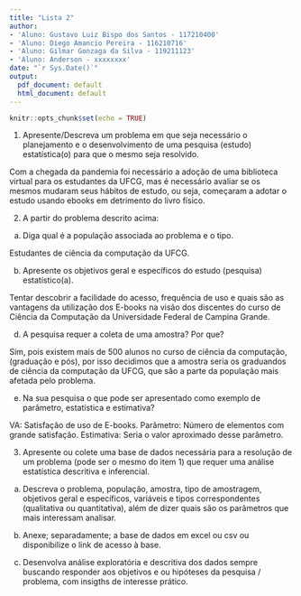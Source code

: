 ```yaml
---
title: "Lista 2"
author:
- 'Aluno: Gustavo Luiz Bispo dos Santos - 117210400'
- 'Aluno: Diego Amancio Pereira - 116210716'
- 'Aluno: Gilmar Gonzaga da Silva - 119211123'
- 'Aluno: Anderson - xxxxxxxx'
date: "`r Sys.Date()`"
output: 
  pdf_document: default
  html_document: default
---
```


```r
knitr::opts_chunk$set(echo = TRUE)
```

############################
1) Apresente/Descreva um problema em que seja necessário o planejamento e o desenvolvimento de uma pesquisa (estudo) estatística(o) para que o mesmo seja resolvido.

  Com a chegada da pandemia foi necessário a adoção de uma biblioteca virtual para os estudantes da UFCG, mas é necessário avaliar se os mesmos mudaram seus hábitos de estudo, ou seja, começaram a adotar o estudo usando ebooks em detrimento do livro físico.

2) A partir do problema descrito acima:
a) Diga qual é a população associada ao problema e o tipo.

 Estudantes de ciência da computação da UFCG.
 
b) Apresente os objetivos geral e específicos do estudo (pesquisa) estatístico(a).

  Tentar descobrir a facilidade do acesso, frequência de uso e quais são as vantagens da utilização dos E-books na visão dos discentes do curso de Ciência da Computação da Universidade Federal de Campina Grande.

d) A pesquisa requer a coleta de uma amostra? Por que?

Sim, pois existem mais de 500 alunos no curso de ciência da computação, (graduação e pós), por isso decidimos que a amostra seria os graduandos de ciência da computação da UFCG, que são a parte da população mais afetada pelo problema.

e) Na sua pesquisa o que pode ser apresentado como exemplo de parâmetro, estatística e
estimativa?

VA: Satisfação de uso de E-books.
Parâmetro: Número de elementos com grande satisfação.
Estimativa: Seria o valor aproximado desse parâmetro.

3) Apresente ou colete uma base de dados necessária para a resolução de um problema (pode ser o mesmo do item 1) que requer uma análise estatística descritiva e inferencial.

a) Descreva o problema, população, amostra, tipo de amostragem, objetivos geral e específicos, variáveis e tipos correspondentes (qualitativa ou quantitativa), além de dizer quais são os parâmetros que mais interessam analisar.

b) Anexe; separadamente; a base de dados em excel ou csv ou disponibilize o link de
acesso à base.

c) Desenvolva análise exploratória e descritiva dos dados sempre buscando responder aos
objetivos e ou hipóteses da pesquisa / problema, com insigths de interesse prático.

